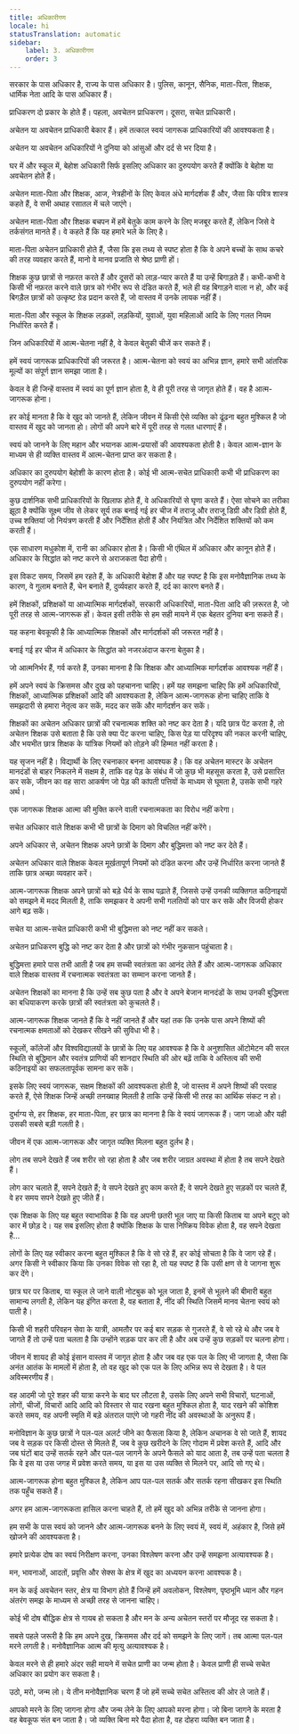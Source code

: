 ```yaml
---
title: अधिकारीगण
locale: hi
statusTranslation: automatic
sidebar:
    label: 3. अधिकारीगण
    order: 3
---
```

सरकार के पास अधिकार है, राज्य के पास अधिकार है। पुलिस, कानून, सैनिक, माता-पिता, शिक्षक, धार्मिक नेता आदि के पास अधिकार हैं।

प्राधिकरण दो प्रकार के होते हैं। पहला, अवचेतन प्राधिकरण। दूसरा, सचेत प्राधिकारी।

अचेतन या अवचेतन प्राधिकारी बेकार हैं। हमें तत्काल स्वयं जागरूक प्राधिकारियों की आवश्यकता है।

अचेतन या अवचेतन अधिकारियों ने दुनिया को आंसुओं और दर्द से भर दिया है।

घर में और स्कूल में, बेहोश अधिकारी सिर्फ इसलिए अधिकार का दुरुपयोग करते हैं क्योंकि वे बेहोश या अवचेतन होते हैं।

अचेतन माता-पिता और शिक्षक, आज, नेत्रहीनों के लिए केवल अंधे मार्गदर्शक हैं और, जैसा कि पवित्र शास्त्र कहते हैं, वे सभी अथाह रसातल में चले जाएंगे।

अचेतन माता-पिता और शिक्षक बचपन में हमें बेतुके काम करने के लिए मजबूर करते हैं, लेकिन जिसे वे तर्कसंगत मानते हैं। वे कहते हैं कि यह हमारे भले के लिए है।

माता-पिता अचेतन प्राधिकारी होते हैं, जैसा कि इस तथ्य से स्पष्ट होता है कि वे अपने बच्चों के साथ कचरे की तरह व्यवहार करते हैं, मानो वे मानव प्रजाति से श्रेष्ठ प्राणी हों।

शिक्षक कुछ छात्रों से नफ़रत करते हैं और दूसरों को लाड़-प्यार करते हैं या उन्हें बिगाड़ते हैं। कभी-कभी वे किसी भी नफ़रत करने वाले छात्र को गंभीर रूप से दंडित करते हैं, भले ही वह बिगाड़ने वाला न हो, और कई बिगड़ैल छात्रों को उत्कृष्ट ग्रेड प्रदान करते हैं, जो वास्तव में उनके लायक नहीं हैं।

माता-पिता और स्कूल के शिक्षक लड़कों, लड़कियों, युवाओं, युवा महिलाओं आदि के लिए गलत नियम निर्धारित करते हैं।

जिन अधिकारियों में आत्म-चेतना नहीं है, वे केवल बेतुकी चीजें कर सकते हैं।

हमें स्वयं जागरूक प्राधिकारियों की जरूरत है। आत्म-चेतना को स्वयं का अभिन्न ज्ञान, हमारे सभी आंतरिक मूल्यों का संपूर्ण ज्ञान समझा जाता है।

केवल वे ही जिन्हें वास्तव में स्वयं का पूर्ण ज्ञान होता है, वे ही पूरी तरह से जागृत होते हैं। वह है आत्म-जागरूक होना।

हर कोई मानता है कि वे खुद को जानते हैं, लेकिन जीवन में किसी ऐसे व्यक्ति को ढूंढना बहुत मुश्किल है जो वास्तव में खुद को जानता हो। लोगों की अपने बारे में पूरी तरह से गलत धारणाएं हैं।

स्वयं को जानने के लिए महान और भयानक आत्म-प्रयासों की आवश्यकता होती है। केवल आत्म-ज्ञान के माध्यम से ही व्यक्ति वास्तव में आत्म-चेतना प्राप्त कर सकता है।

अधिकार का दुरुपयोग बेहोशी के कारण होता है। कोई भी आत्म-सचेत प्राधिकारी कभी भी प्राधिकरण का दुरुपयोग नहीं करेगा।

कुछ दार्शनिक सभी प्राधिकारियों के खिलाफ होते हैं, वे अधिकारियों से घृणा करते हैं। ऐसा सोचने का तरीका झूठा है क्योंकि सूक्ष्म जीव से लेकर सूर्य तक बनाई गई हर चीज में तराजू और तराजू डिग्री और डिग्री होते हैं, उच्च शक्तियां जो नियंत्रण करती हैं और निर्देशित होती हैं और नियंत्रित और निर्देशित शक्तियों को कम करती हैं।

एक साधारण मधुकोश में, रानी का अधिकार होता है। किसी भी एंथिल में अधिकार और कानून होते हैं। अधिकार के सिद्धांत को नष्ट करने से अराजकता पैदा होगी।

इस विकट समय, जिसमें हम रहते हैं, के अधिकारी बेहोश हैं और यह स्पष्ट है कि इस मनोवैज्ञानिक तथ्य के कारण, वे गुलाम बनाते हैं, चेन बनाते हैं, दुर्व्यवहार करते हैं, दर्द का कारण बनते हैं।

हमें शिक्षकों, प्रशिक्षकों या आध्यात्मिक मार्गदर्शकों, सरकारी अधिकारियों, माता-पिता आदि की ज़रूरत है, जो पूरी तरह से आत्म-जागरूक हों। केवल इसी तरीके से हम सही मायने में एक बेहतर दुनिया बना सकते हैं।

यह कहना बेवकूफी है कि आध्यात्मिक शिक्षकों और मार्गदर्शकों की जरूरत नहीं है।

बनाई गई हर चीज में अधिकार के सिद्धांत को नजरअंदाज करना बेतुका है।

जो आत्मनिर्भर हैं, गर्व करते हैं, उनका मानना है कि शिक्षक और आध्यात्मिक मार्गदर्शक आवश्यक नहीं हैं।

हमें अपने स्वयं के क्रिसमस और दुख को पहचानना चाहिए। हमें यह समझना चाहिए कि हमें अधिकारियों, शिक्षकों, आध्यात्मिक प्रशिक्षकों आदि की आवश्यकता है, लेकिन आत्म-जागरूक होना चाहिए ताकि वे समझदारी से हमारा नेतृत्व कर सकें, मदद कर सकें और मार्गदर्शन कर सकें।

शिक्षकों का अचेतन अधिकार छात्रों की रचनात्मक शक्ति को नष्ट कर देता है। यदि छात्र पेंट करता है, तो अचेतन शिक्षक उसे बताता है कि उसे क्या पेंट करना चाहिए, किस पेड़ या परिदृश्य की नकल करनी चाहिए, और भयभीत छात्र शिक्षक के यांत्रिक नियमों को तोड़ने की हिम्मत नहीं करता है।

यह सृजन नहीं है। विद्यार्थी के लिए रचनाकार बनना आवश्यक है। कि वह अचेतन मास्टर के अचेतन मानदंडों से बाहर निकलने में सक्षम है, ताकि वह पेड़ के संबंध में जो कुछ भी महसूस करता है, उसे प्रसारित कर सके, जीवन का वह सारा आकर्षण जो पेड़ की कांपती पत्तियों के माध्यम से घूमता है, उसके सभी गहरे अर्थ।

एक जागरूक शिक्षक आत्मा की मुक्ति करने वाली रचनात्मकता का विरोध नहीं करेगा।

सचेत अधिकार वाले शिक्षक कभी भी छात्रों के दिमाग को विचलित नहीं करेंगे।

अपने अधिकार से, अचेतन शिक्षक अपने छात्रों के दिमाग और बुद्धिमत्ता को नष्ट कर देते हैं।

अचेतन अधिकार वाले शिक्षक केवल मूर्खतापूर्ण नियमों को दंडित करना और उन्हें निर्धारित करना जानते हैं ताकि छात्र अच्छा व्यवहार करें।

आत्म-जागरूक शिक्षक अपने छात्रों को बड़े धैर्य के साथ पढ़ाते हैं, जिससे उन्हें उनकी व्यक्तिगत कठिनाइयों को समझने में मदद मिलती है, ताकि समझकर वे अपनी सभी गलतियों को पार कर सकें और विजयी होकर आगे बढ़ सकें।

सचेत या आत्म-सचेत प्राधिकारी कभी भी बुद्धिमत्ता को नष्ट नहीं कर सकते।

अचेतन प्राधिकरण बुद्धि को नष्ट कर देता है और छात्रों को गंभीर नुकसान पहुंचाता है।

बुद्धिमत्ता हमारे पास तभी आती है जब हम सच्ची स्वतंत्रता का आनंद लेते हैं और आत्म-जागरूक अधिकार वाले शिक्षक वास्तव में रचनात्मक स्वतंत्रता का सम्मान करना जानते हैं।

अचेतन शिक्षकों का मानना है कि उन्हें सब कुछ पता है और वे अपने बेजान मानदंडों के साथ उनकी बुद्धिमत्ता का बधियाकरण करके छात्रों की स्वतंत्रता को कुचलते हैं।

आत्म-जागरूक शिक्षक जानते हैं कि वे नहीं जानते हैं और यहां तक कि उनके पास अपने शिष्यों की रचनात्मक क्षमताओं को देखकर सीखने की सुविधा भी है।

स्कूलों, कॉलेजों और विश्वविद्यालयों के छात्रों के लिए यह आवश्यक है कि वे अनुशासित ऑटोमेटन की सरल स्थिति से बुद्धिमान और स्वतंत्र प्राणियों की शानदार स्थिति की ओर बढ़ें ताकि वे अस्तित्व की सभी कठिनाइयों का सफलतापूर्वक सामना कर सकें।

इसके लिए स्वयं जागरूक, सक्षम शिक्षकों की आवश्यकता होती है, जो वास्तव में अपने शिष्यों की परवाह करते हैं, ऐसे शिक्षक जिन्हें अच्छी तनख्वाह मिलती है ताकि उन्हें किसी भी तरह का आर्थिक संकट न हो।

दुर्भाग्य से, हर शिक्षक, हर माता-पिता, हर छात्र का मानना है कि वे स्वयं जागरूक हैं। जाग जाओ और यही उसकी सबसे बड़ी गलती है।

जीवन में एक आत्म-जागरूक और जागृत व्यक्ति मिलना बहुत दुर्लभ है।

लोग तब सपने देखते हैं जब शरीर सो रहा होता है और जब शरीर जाग्रत अवस्था में होता है तब सपने देखते हैं।

लोग कार चलाते हैं, सपने देखते हैं; वे सपने देखते हुए काम करते हैं; वे सपने देखते हुए सड़कों पर चलते हैं, वे हर समय सपने देखते हुए जीते हैं।

एक शिक्षक के लिए यह बहुत स्वाभाविक है कि वह अपनी छतरी भूल जाए या किसी किताब या अपने बटुए को कार में छोड़ दे। यह सब इसलिए होता है क्योंकि शिक्षक के पास निष्क्रिय विवेक होता है, वह सपने देखता है...

लोगों के लिए यह स्वीकार करना बहुत मुश्किल है कि वे सो रहे हैं, हर कोई सोचता है कि वे जाग रहे हैं। अगर किसी ने स्वीकार किया कि उनका विवेक सो रहा है, तो यह स्पष्ट है कि उसी क्षण से वे जागना शुरू कर देंगे।

छात्र घर पर किताब, या स्कूल ले जाने वाली नोटबुक को भूल जाता है, इनमें से भूलने की बीमारी बहुत सामान्य लगती है, लेकिन यह इंगित करता है, वह बताता है, नींद की स्थिति जिसमें मानव चेतना स्वयं को पाती है।

किसी भी शहरी परिवहन सेवा के यात्री, आमतौर पर कई बार सड़क से गुजरते हैं, वे सो रहे थे और जब वे जागते हैं तो उन्हें पता चलता है कि उन्होंने सड़क पार कर ली है और अब उन्हें कुछ सड़कों पर चलना होगा।

जीवन में शायद ही कोई इंसान वास्तव में जागृत होता है और जब वह एक पल के लिए भी जागता है, जैसा कि अनंत आतंक के मामलों में होता है, तो वह खुद को एक पल के लिए अभिन्न रूप से देखता है। वे पल अविस्मरणीय हैं।

वह आदमी जो पूरे शहर की यात्रा करने के बाद घर लौटता है, उसके लिए अपने सभी विचारों, घटनाओं, लोगों, चीजों, विचारों आदि आदि को विस्तार से याद रखना बहुत मुश्किल होता है, याद रखने की कोशिश करते समय, वह अपनी स्मृति में बड़े अंतराल पाएंगे जो गहरी नींद की अवस्थाओं के अनुरूप हैं।

मनोविज्ञान के कुछ छात्रों ने पल-पल अलर्ट जीने का फैसला किया है, लेकिन अचानक वे सो जाते हैं, शायद जब वे सड़क पर किसी दोस्त से मिलते हैं, जब वे कुछ खरीदने के लिए गोदाम में प्रवेश करते हैं, आदि और जब घंटों बाद उन्हें सतर्क रहने और पल-पल जागने के अपने फैसले को याद आता है, तब उन्हें पता चलता है कि वे इस या उस जगह में प्रवेश करते समय, या इस या उस व्यक्ति से मिलने पर, आदि सो गए थे।

आत्म-जागरूक होना बहुत मुश्किल है, लेकिन आप पल-पल सतर्क और सतर्क रहना सीखकर इस स्थिति तक पहुँच सकते हैं।

अगर हम आत्म-जागरूकता हासिल करना चाहते हैं, तो हमें खुद को अभिन्न तरीके से जानना होगा।

हम सभी के पास स्वयं को जानने और आत्म-जागरूक बनने के लिए स्वयं में, स्वयं में, अहंकार है, जिसे हमें खोजने की आवश्यकता है।

हमारे प्रत्येक दोष का स्वयं निरीक्षण करना, उनका विश्लेषण करना और उन्हें समझना अत्यावश्यक है।

मन, भावनाओं, आदतों, प्रवृत्ति और सेक्स के क्षेत्र में खुद का अध्ययन करना आवश्यक है।

मन के कई अवचेतन स्तर, क्षेत्र या विभाग होते हैं जिन्हें हमें अवलोकन, विश्लेषण, पृष्ठभूमि ध्यान और गहन अंतरंग समझ के माध्यम से अच्छी तरह से जानना चाहिए।

कोई भी दोष बौद्धिक क्षेत्र से गायब हो सकता है और मन के अन्य अचेतन स्तरों पर मौजूद रह सकता है।

सबसे पहले जरूरी है कि हम अपने दुख, क्रिसमस और दर्द को समझने के लिए जागें। तब आत्मा पल-पल मरने लगती है। मनोवैज्ञानिक आत्म की मृत्यु अत्यावश्यक है।

केवल मरने से ही हमारे अंदर सही मायने में सचेत प्राणी का जन्म होता है। केवल प्राणी ही सच्चे सचेत अधिकार का प्रयोग कर सकता है।

उठो, मरो, जन्म लो। ये तीन मनोवैज्ञानिक चरण हैं जो हमें सच्चे सचेत अस्तित्व की ओर ले जाते हैं।

आपको मरने के लिए जागना होगा और जन्म लेने के लिए आपको मरना होगा। जो बिना जागने के मरता है वह बेवकूफ संत बन जाता है। जो व्यक्ति बिना मरे पैदा होता है, वह दोहरा व्यक्ति बन जाता है।

